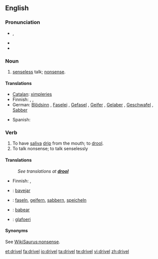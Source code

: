 ==English==

===Pronunciation===
* {{a|UK}} {{IPA|/dɹɪv.əl/}}, {{SAMPA|/drIv.@l/}}
* {{audio|en-us-drivel.ogg|Audio (US)}}
* {{rhymes|ɪvəl}}

===Noun===
{{en-noun|-}}

# [[senseless]] talk; [[nonsense]].

====Translations====
{{trans-top|senseless talk}}
* [[Catalan]]: [[ximpleries]] {{f|p}}
* Finnish: {{t|fi|höpinä}}, {{t|fi|höpöpuhe}}, {{t|fi|höpötys}}
* German: [[Blödsinn]] {{m}}, [[Faselei]] {{f}}, [[Gefasel]] {{n}}, [[Geifer]] {{m}}, [[Gelaber]] {{n}}, [[Geschwafel]] {{n}}, [[Sabber]] {{m}}
{{trans-mid}}
* Spanish: {{t-|es|tonterías|f|p}}
{{trans-bottom}}

===Verb===
{{en-verb}}

# To have [[saliva]] [[drip]] from the mouth; to [[drool]].
# To talk nonsense; to talk senselessly

====Translations====
{{trans-top|To have saliva drip from the mouth}}
: ''See translations at '''[[drool]]'''''
{{trans-mid}}
{{trans-bottom}}

{{trans-top|to talk nonsense}}
* Finnish: {{t-|fi|höpsiä}}, {{t|fi|höpöttää}}
{{trans-mid}}
{{trans-bottom}}

{{checktrans-top}}
* {{ttbc|Catalan}}: [[bavejar]]
* {{ttbc|German}}: [[faseln]], [[geifern]], [[sabbern]], [[speicheln]]
{{trans-mid}}
* {{ttbc|Spanish}}: [[babear]]
* {{ttbc|Welsh}}: [[glafoeri]]
{{trans-bottom}}

====Synonyms====
See [[WikiSaurus:nonsense]].

[[et:drivel]]
[[fa:drivel]]
[[io:drivel]]
[[ta:drivel]]
[[te:drivel]]
[[vi:drivel]]
[[zh:drivel]]